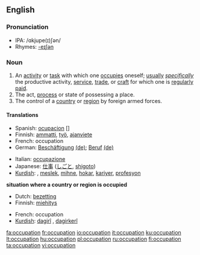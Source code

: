 ==English==

===Pronunciation===
*IPA: /ɑkjupe(ɪ)ʃən/
*Rhymes: [[Rhymes:English:-eɪʃǝn|-eɪʃǝn]]

===Noun===
{{en-noun}}

# An [[activity]] or [[task]] with which one [[occupies]] oneself; [[usually]] ''[[specifically]]'' the productive activity, [[service]], [[trade]], or [[craft]] for which one is [[regularly]] [[paid]].
# The act, [[process]] or state of possessing a place.
# The control of a [[country]] or [[region]] by foreign armed forces.

====Translations====
{{top}}
*Spanish: [[ocupacion]] {{m}} [] 
*Finnish: [[ammatti]], [[työ]], [[ajanviete]]
*French: occupation {{f}}
*German: [[Beschäftigung]] {{f}} [[:de:Beschäftigung|(de)]]; [[Beruf]] {{m}} [[:de:Beruf|(de)]]
{{mid}}
*Italian: [[occupazione]] {{f}}
*Japanese: [[仕事]] ([[しごと]], [[shigoto]])
*[[Kurdish]]: {{trad|ku|pîşe}}, [[meslek]], [[mihne]], [[hokar]], [[kariyer]], [[profesyon]]
{{bottom}}

'''situation where a country or region is occupied'''
{{top}}
*Dutch: [[bezetting]]
*Finnish: [[miehitys]]
{{mid}}
*French: occupation  {{f}}
*[[Kurdish]]: [[dagirî]] {{f}}, [[dagirkerî]] {{f}}
{{bottom}}

[[fa:occupation]]
[[fr:occupation]]
[[io:occupation]]
[[it:occupation]]
[[ku:occupation]]
[[lt:occupation]]
[[hu:occupation]]
[[pl:occupation]]
[[ru:occupation]]
[[fi:occupation]]
[[ta:occupation]]
[[vi:occupation]]